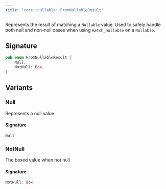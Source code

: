 ```yaml
---
title: "core::nullable::FromNullableResult"
---
```


Represents the result of matching a `Nullable` value.
Used to safely handle both null and non-null cases when using `match_nullable` on a
`Nullable`.



## Signature

```rust
pub enum FromNullableResult {
    Null,
    NotNull: Box,
}
```



## Variants

### Null

Represents a null value


#### Signature

```rust
Null
```


### NotNull

The boxed value when not null


#### Signature

```rust
NotNull: Box
```


